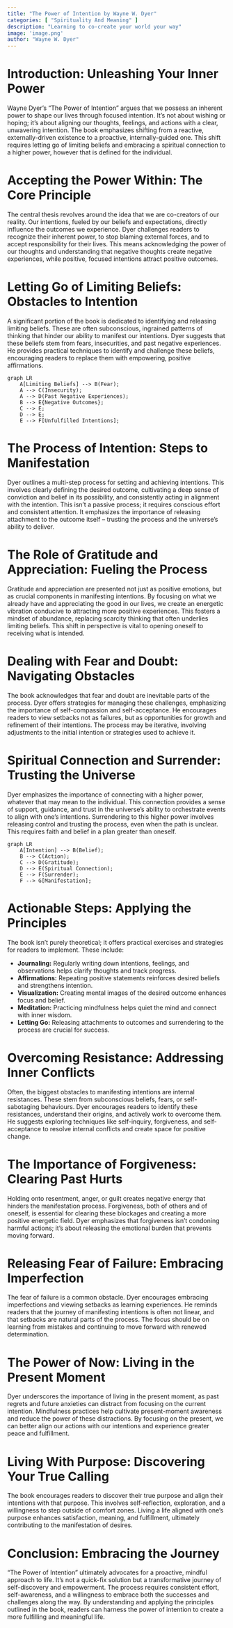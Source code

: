 ```yaml
---
title: "The Power of Intention by Wayne W. Dyer"
categories: [ "Spirituality And Meaning" ]
description: "Learning to co-create your world your way"
image: 'image.png'
author: "Wayne W. Dyer"
---
```

# Introduction:  Unleashing Your Inner Power

Wayne Dyer's "The Power of Intention" argues that we possess an inherent power to shape our lives through focused intention.  It's not about wishing or hoping; it's about aligning our thoughts, feelings, and actions with a clear, unwavering intention.  The book emphasizes shifting from a reactive, externally-driven existence to a proactive, internally-guided one.  This shift requires letting go of limiting beliefs and embracing a spiritual connection to a higher power, however that is defined for the individual.


# Accepting the Power Within:  The Core Principle

The central thesis revolves around the idea that we are co-creators of our reality.  Our intentions, fueled by our beliefs and expectations, directly influence the outcomes we experience.  Dyer challenges readers to recognize their inherent power, to stop blaming external forces, and to accept responsibility for their lives.  This means acknowledging the power of our thoughts and understanding that negative thoughts create negative experiences, while positive, focused intentions attract positive outcomes.


# Letting Go of Limiting Beliefs:  Obstacles to Intention

A significant portion of the book is dedicated to identifying and releasing limiting beliefs. These are often subconscious, ingrained patterns of thinking that hinder our ability to manifest our intentions.  Dyer suggests that these beliefs stem from fears, insecurities, and past negative experiences.  He provides practical techniques to identify and challenge these beliefs, encouraging readers to replace them with empowering, positive affirmations.


```mermaid
graph LR
    A[Limiting Beliefs] --> B(Fear);
    A --> C(Insecurity);
    A --> D(Past Negative Experiences);
    B --> E{Negative Outcomes};
    C --> E;
    D --> E;
    E --> F[Unfulfilled Intentions];
```

# The Process of Intention:  Steps to Manifestation

Dyer outlines a multi-step process for setting and achieving intentions.  This involves clearly defining the desired outcome, cultivating a deep sense of conviction and belief in its possibility, and consistently acting in alignment with the intention.  This isn't a passive process; it requires conscious effort and consistent attention.  It emphasizes the importance of releasing attachment to the outcome itself – trusting the process and the universe's ability to deliver.


#  The Role of Gratitude and Appreciation:  Fueling the Process

Gratitude and appreciation are presented not just as positive emotions, but as crucial components in manifesting intentions.  By focusing on what we already have and appreciating the good in our lives, we create an energetic vibration conducive to attracting more positive experiences.  This fosters a mindset of abundance, replacing scarcity thinking that often underlies limiting beliefs.  This shift in perspective is vital to opening oneself to receiving what is intended.


#  Dealing with Fear and Doubt:  Navigating Obstacles

The book acknowledges that fear and doubt are inevitable parts of the process.  Dyer offers strategies for managing these challenges, emphasizing the importance of self-compassion and self-acceptance.  He encourages readers to view setbacks not as failures, but as opportunities for growth and refinement of their intentions.  The process may be iterative, involving adjustments to the initial intention or strategies used to achieve it.


#  Spiritual Connection and Surrender:  Trusting the Universe

Dyer emphasizes the importance of connecting with a higher power, whatever that may mean to the individual. This connection provides a sense of support, guidance, and trust in the universe's ability to orchestrate events to align with one's intentions.  Surrendering to this higher power involves releasing control and trusting the process, even when the path is unclear.  This requires faith and belief in a plan greater than oneself.


```mermaid
graph LR
    A[Intention] --> B(Belief);
    B --> C(Action);
    C --> D(Gratitude);
    D --> E(Spiritual Connection);
    E --> F(Surrender);
    F --> G[Manifestation];
```


#  Actionable Steps:  Applying the Principles

The book isn't purely theoretical; it offers practical exercises and strategies for readers to implement.  These include:

* **Journaling:** Regularly writing down intentions, feelings, and observations helps clarify thoughts and track progress.
* **Affirmations:** Repeating positive statements reinforces desired beliefs and strengthens intention.
* **Visualization:** Creating mental images of the desired outcome enhances focus and belief.
* **Meditation:** Practicing mindfulness helps quiet the mind and connect with inner wisdom.
* **Letting Go:**  Releasing attachments to outcomes and surrendering to the process are crucial for success.


#  Overcoming Resistance:  Addressing Inner Conflicts

Often, the biggest obstacles to manifesting intentions are internal resistances.  These stem from subconscious beliefs, fears, or self-sabotaging behaviours.  Dyer encourages readers to identify these resistances, understand their origins, and actively work to overcome them.  He suggests exploring techniques like self-inquiry, forgiveness, and self-acceptance to resolve internal conflicts and create space for positive change.



#  The Importance of Forgiveness:  Clearing Past Hurts

Holding onto resentment, anger, or guilt creates negative energy that hinders the manifestation process.  Forgiveness, both of others and of oneself, is essential for clearing these blockages and creating a more positive energetic field.  Dyer emphasizes that forgiveness isn't condoning harmful actions; it's about releasing the emotional burden that prevents moving forward.


#  Releasing Fear of Failure:  Embracing Imperfection

The fear of failure is a common obstacle.  Dyer encourages embracing imperfections and viewing setbacks as learning experiences.  He reminds readers that the journey of manifesting intentions is often not linear, and that setbacks are natural parts of the process.  The focus should be on learning from mistakes and continuing to move forward with renewed determination.



#  The Power of Now:  Living in the Present Moment

Dyer underscores the importance of living in the present moment, as past regrets and future anxieties can distract from focusing on the current intention.  Mindfulness practices help cultivate present-moment awareness and reduce the power of these distractions.  By focusing on the present, we can better align our actions with our intentions and experience greater peace and fulfillment.


#  Living With Purpose:  Discovering Your True Calling

The book encourages readers to discover their true purpose and align their intentions with that purpose.  This involves self-reflection, exploration, and a willingness to step outside of comfort zones.  Living a life aligned with one's purpose enhances satisfaction, meaning, and fulfillment, ultimately contributing to the manifestation of desires.


#  Conclusion: Embracing the Journey

"The Power of Intention" ultimately advocates for a proactive, mindful approach to life. It's not a quick-fix solution but a transformative journey of self-discovery and empowerment.  The process requires consistent effort, self-awareness, and a willingness to embrace both the successes and challenges along the way.  By understanding and applying the principles outlined in the book, readers can harness the power of intention to create a more fulfilling and meaningful life.

